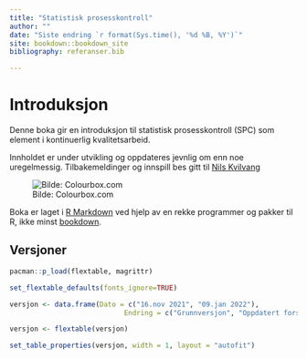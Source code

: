```yaml
---
title: "Statistisk prosesskontroll"
author: ""
date: "Siste endring `r format(Sys.time(), '%d %B, %Y')`"
site: bookdown::bookdown_site
bibliography: referanser.bib

---
```


# Introduksjon {.unnumbered}

Denne boka gir en introduksjon til statistisk prosesskontroll (SPC) som element i kontinuerlig kvalitetsarbeid.

Innholdet er under utvikling og oppdateres jevnlig om enn noe uregelmessig. Tilbakemeldinger og innspill bes gitt til [Nils Kvilvang](mailto:nils.kvilvang@inn.no)

![Bilde: Colourbox.com](SPC_front_cover.JPG)

Boka er laget i [R Markdown](http://rmarkdown.rstudio.com) ved hjelp av en rekke programmer og pakker til R, ikke minst [bookdown](http://https://bookdown.org/yihui/bookdown/).

## Versjoner {.unnumbered}

```r

pacman::p_load(flextable, magrittr)

set_flextable_defaults(fonts_ignore=TRUE)

versjon <- data.frame(Dato = c("16.nov 2021", "09.jan 2022"),
                            Endring = c("Grunnversjon", "Oppdatert forside med versjonstabell. Oppdatert vedlegg 4"))

versjon <- flextable(versjon)

set_table_properties(versjon, width = 1, layout = "autofit")
```


